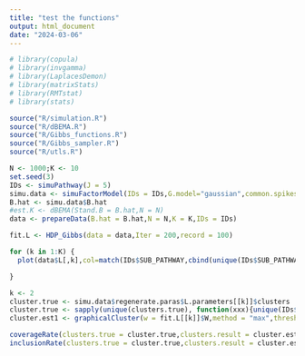 ---
title: "test the functions"
output: html_document
date: "2024-03-06"
---

```{r}
# library(copula)
# library(invgamma)
# library(LaplacesDemon)
# library(matrixStats)
# library(RMTstat)
# library(stats)

source("R/simulation.R")
source("R/dBEMA.R")
source("R/Gibbs_functions.R")
source("R/Gibbs_sampler.R")
source("R/utls.R")
```

```{r}
N <- 1000;K <- 10
set.seed(3)
IDs <- simuPathway(J = 5)
simu.data <- simuFactorModel(IDs = IDs,G.model="gaussian",common.spikes = c("1:1","1:2","1:3","1:4"))
B.hat <- simu.data$B.hat
#est.K <- dBEMA(Stand.B = B.hat,N = N)
data <- prepareData(B.hat = B.hat,N = N,K = K,IDs = IDs)

fit.L <- HDP_Gibbs(data = data,Iter = 200,record = 100)
```

```{r}
for (k in 1:K) {
  plot(data$L[,k],col=match(IDs$SUB_PATHWAY,cbind(unique(IDs$SUB_PATHWAY), c(1:length(unique(IDs$SUB_PATHWAY))) )),pch=ifelse(colMeans(fit.L[[k]]$Outlier[,IDs$metabolite])>0.95,4,19  ));lines(unlist(sapply(unique(IDs$SUB_PATHWAY), function(xxx){rep(mean(fit.L[[k]]$Mean[,xxx]), sum(IDs$SUB_PATHWAY==xxx)  )})))

}
```

```{r}
k <- 2
cluster.true <- simu.data$regenerate.paras$L.parameters[[k]]$clusters
cluster.true <- sapply(unique(clusters.true), function(xxx){unique(IDs$SUB_PATHWAY)[clusters.true==xxx]})
cluster.est1 <- graphicalCluster(w = fit.L[[k]]$W,method = "max",threshold = 0.5,include.singleton = T,p.singleton = fit.L[[k]]$p.singleton)

coverageRate(clusters.true = cluster.true,clusters.result = cluster.est1)
inclusionRate(clusters.true = cluster.true,clusters.result = cluster.est1)
```

